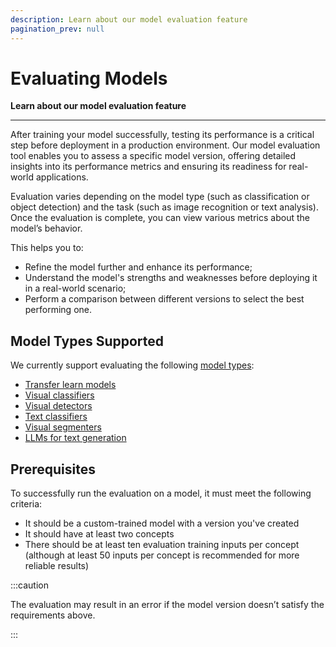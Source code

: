 ```yaml
---
description: Learn about our model evaluation feature
pagination_prev: null
---
```


# Evaluating Models

**Learn about our model evaluation feature**
<hr />

After training your model successfully, testing its performance is a critical step before deployment in a production environment. Our model evaluation tool enables you to assess a specific model version, offering detailed insights into its performance metrics and ensuring its readiness for real-world applications.

Evaluation varies depending on the model type (such as classification or object detection) and the task (such as image recognition or text analysis). Once the evaluation is complete, you can view various metrics about the model’s behavior. 

This helps you to:

- Refine the model further and enhance its performance;
- Understand the model's strengths and weaknesses before deploying it in a real-world scenario;
- Perform a comparison between different versions to select the best performing one.

## Model Types Supported

We currently support evaluating the following [model types](https://docs.clarifai.com/portal-guide/model/model-types/): 

- [Transfer learn models](https://docs.clarifai.com/portal-guide/evaluate/transfer-learn)
- [Visual classifiers](https://docs.clarifai.com/portal-guide/evaluate/interpreting-evaluations)
- [Visual detectors](https://docs.clarifai.com/portal-guide/evaluate/detection)
- [Text classifiers](https://docs.clarifai.com/portal-guide/evaluate/interpreting-evaluations)
- [Visual segmenters](https://docs.clarifai.com/portal-guide/evaluate/segmentation)
- [LLMs for text generation](https://docs.clarifai.com/portal-guide/evaluate/llms)

## Prerequisites

To successfully run the evaluation on a model, it must meet the following criteria:

- It should be a custom-trained model with a version you've created
- It should have at least two concepts
- There should be at least ten evaluation training inputs per concept (although at least 50 inputs per concept is recommended for more reliable results)

:::caution

The evaluation may result in an error if the model version doesn’t satisfy the requirements above.

:::


<DocCardList items={useCurrentSidebarCategory().items}/>